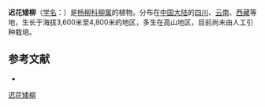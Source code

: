 {{Speciesbox
| name = 迟花矮柳
| status = 
| status_system = 
| image =
| genus = Salix
| species = oreinoma
| authority = Schneid.
}}

'''迟花矮柳'''（[[学名|学名]]：{{lang|la|''Salix oreinoma''}}）是[[杨柳科|杨柳科]][[柳属|柳属]]的植物。分布在[[中国大陆|中国大陆]]的[[四川|四川]]、[[云南|云南]]、[[西藏|西藏]]等地，生长于海拔3,600米至4,800米的地区，多生在高山地区，目前尚未由人工引种栽培。

== 参考文献 ==
<div class="references-small">
* {{cite web| url =http://www.bioinfo.cn/db05/KmzwSpecies.php?action=view&id=20536| title =迟花矮柳| work =《中国高等植物数据库全库》| publisher =中国科学院微生物研究所| author =昆明植物研究所| accessdate =2009-02-25| deadurl =yes| archiveurl =https://web.archive.org/web/20160305032234/http://www.bioinfo.cn/db05/KmzwSpecies.php?action=view&id=20536| archivedate =2016-03-05}}
</div>
{{Taxonbar|from=Q15230916}}

[[Category:柳属|迟花矮柳]]


{{植物小作品}}